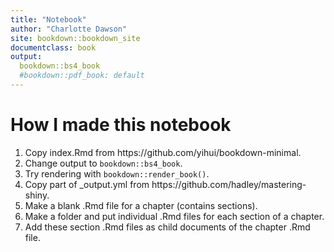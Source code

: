 ```yaml
---
title: "Notebook"
author: "Charlotte Dawson"
site: bookdown::bookdown_site
documentclass: book
output:
  bookdown::bs4_book
  #bookdown::pdf_book: default
---
```


# How I made this notebook {.unnumbered}

1. Copy index.Rmd from https://github.com/yihui/bookdown-minimal.
1. Change output to `bookdown::bs4_book`.
1. Try rendering with `bookdown::render_book()`.
1. Copy part of _output.yml from https://github.com/hadley/mastering-shiny.
1. Make a blank .Rmd file for a chapter (contains sections).
1. Make a folder and put individual .Rmd files for each section of a chapter.
1. Add these section .Rmd files as child documents of the chapter .Rmd file.

<!-- If you need PDF output, uncomment bookdown::pdf_book above in YAML. You will need a LaTeX installation, e.g., https://yihui.name/tinytex/ -->
